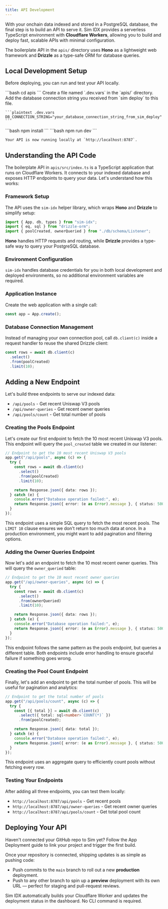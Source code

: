 ```yaml
---
title: API Development
---
```


With your onchain data indexed and stored in a PostgreSQL database, the final step is to build an API to serve it.
Sim IDX provides a serverless TypeScript environment with **Cloudflare Workers**, allowing you to build and deploy fast, scalable APIs with minimal configuration.

The boilerplate API in the `apis/` directory uses **Hono** as a lightweight web framework and **Drizzle** as a type-safe ORM for database queries.

## Local Development Setup

Before deploying, you can run and test your API locally.

<Steps>
  <Step title="Navigate to the API directory">
    ```bash
    cd apis
    ```
  </Step>

  <Step title="Set Up Environment Variable">
    Create a file named `.dev.vars` in the `apis/` directory. Add the database connection string you received from `sim deploy` to this file.

    ```plaintext .dev.vars
    DB_CONNECTION_STRING="your_database_connection_string_from_sim_deploy"
    ```
  </Step>

  <Step title="Install Dependencies">
    ```bash
    npm install
    ```
  </Step>

  <Step title="Start the Development Server">
    ```bash
    npm run dev
    ```

    Your API is now running locally at `http://localhost:8787`.
  </Step>
</Steps>

## Understanding the API Code

The boilerplate API in `apis/src/index.ts` is a TypeScript application that runs on Cloudflare Workers. It connects to your indexed database and exposes HTTP endpoints to query your data. Let's understand how this works:

### Framework Setup

The API uses the `sim-idx` helper library, which wraps **Hono** and **Drizzle** to simplify setup:
```typescript
import { App, db, types } from "sim-idx";
import { eq, sql } from "drizzle-orm";
import { poolCreated, ownerQueried } from "./db/schema/Listener";
```

**Hono** handles HTTP requests and routing, while **Drizzle** provides a type-safe way to query your PostgreSQL database.

### Environment Configuration

`sim-idx` handles database credentials for you in both local development and deployed environments, so no additional environment variables are required.

### Application Instance

Create the web application with a single call:
```typescript
const app = App.create();
```

### Database Connection Management

Instead of managing your own connection pool, call `db.client(c)` inside a request handler to reuse the shared Drizzle client:
```typescript
const rows = await db.client(c)
  .select()
  .from(poolCreated)
  .limit(10);
```

## Adding a New Endpoint

Let's build three endpoints to serve our indexed data:
- `/api/pools` - Get recent Uniswap V3 pools
- `/api/owner-queries` - Get recent owner queries
- `/api/pools/count` - Get total number of pools

### Creating the Pools Endpoint

Let's create our first endpoint to fetch the 10 most recent Uniswap V3 pools. This endpoint will query the `pool_created` table we created in our listener:

```typescript
// Endpoint to get the 10 most recent Uniswap V3 pools
app.get("/api/pools", async (c) => {
  try {
    const rows = await db.client(c)
      .select()
      .from(poolCreated)
      .limit(10);

    return Response.json({ data: rows });
  } catch (e) {
    console.error("Database operation failed:", e);
    return Response.json({ error: (e as Error).message }, { status: 500 });
  }
});
```

This endpoint uses a simple SQL query to fetch the most recent pools. The `LIMIT 10` clause ensures we don't return too much data at once. In a production environment, you might want to add pagination and filtering options.

### Adding the Owner Queries Endpoint

Now let's add an endpoint to fetch the 10 most recent owner queries. This will query the `owner_queried` table:

```typescript
// Endpoint to get the 10 most recent owner queries
app.get("/api/owner-queries", async (c) => {
  try {
    const rows = await db.client(c)
      .select()
      .from(ownerQueried)
      .limit(10);

    return Response.json({ data: rows });
  } catch (e) {
    console.error("Database operation failed:", e);
    return Response.json({ error: (e as Error).message }, { status: 500 });
  }
});
```

This endpoint follows the same pattern as the pools endpoint, but queries a different table. Both endpoints include error handling to ensure graceful failure if something goes wrong.

### Creating the Pool Count Endpoint

Finally, let's add an endpoint to get the total number of pools. This will be useful for pagination and analytics:

```typescript
// Endpoint to get the total number of pools
app.get("/api/pools/count", async (c) => {
  try {
    const [{ total }] = await db.client(c)
      .select({ total: sql<number>`COUNT(*)` })
      .from(poolCreated);

    return Response.json({ data: total });
  } catch (e) {
    console.error("Database operation failed:", e);
    return Response.json({ error: (e as Error).message }, { status: 500 });
  }
});
```

This endpoint uses an aggregate query to efficiently count pools without fetching every row.

### Testing Your Endpoints

After adding all three endpoints, you can test them locally:

- `http://localhost:8787/api/pools` - Get recent pools
- `http://localhost:8787/api/owner-queries` - Get recent owner queries
- `http://localhost:8787/api/pools/count` - Get total pool count

## Deploying Your API

<Columns cols={1}>
  <Card title="App Deployment Guide" href="/idx/deployment">
    Haven't connected your GitHub repo to Sim yet? Follow the App Deployment guide to link your project and trigger the first build.
  </Card>
</Columns>

Once your repository is connected, shipping updates is as simple as pushing code:

- Push commits to the `main` branch to roll out a new **production** deployment.
- Push to any other branch to spin up a **preview** deployment with its own URL — perfect for staging and pull-request reviews.

Sim IDX automatically builds your Cloudflare Worker and updates the deployment status in the dashboard. No CLI command is required.